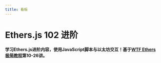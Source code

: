 ```yaml
---
title: 看板
---
```


# Ethers.js 102 进阶

**学习Ethers.js进阶内容，使用JavaScript脚本与以太坊交互！基于[WTF Ethers极简教程](https://github.com/WTFAcademy/WTF-Ethers)第10-26讲。**

